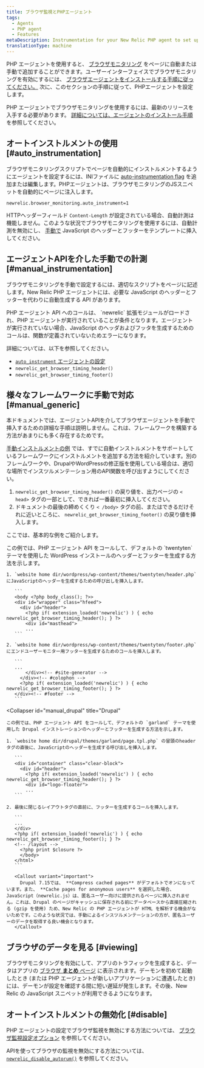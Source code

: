 ```yaml
---
title: ブラウザ監視とPHPエージェント
tags:
  - Agents
  - PHP agent
  - Features
metaDescription: Instrumentation for your New Relic PHP agent to set up browser monitoring.
translationType: machine
---
```


PHP エージェントを使用すると、 [ブラウザモニタリング](/docs/browser/new-relic-browser/getting-started/introduction-new-relic-browser) をページに自動または手動で追加することができます。ユーザーインターフェイスでブラウザモニタリングを有効にするには、 [ブラウザエージェントをインストールする手順に従ってください。](/docs/browser/new-relic-browser/installation/install-new-relic-browser-agent) 次に、このセクションの手順に従って、PHPエージェントを設定します。

PHP エージェントでブラウザモニタリングを使用するには、最新のリリースを入手する必要があります。 [詳細については、エージェントのインストール手順](/docs/agents/php-agent/installation/php-agent-installation-overview) を参照してください。

## オートインストルメントの使用 [#auto_instrumentation]

ブラウザモニタリングスクリプトでページを自動的にインストルメントするようにエージェントを設定するには、INIファイルに [auto-instrumentation flag](/docs/agents/php-agent/configuration/php-agent-configuration#inivar-autorum) を追加または編集します。PHPエージェントは、ブラウザモニタリングのJSスニペットを自動的にページに注入します。

```
newrelic.browser_monitoring.auto_instrument=1
```

HTTPヘッダーフィールド `Content-Length` が設定されている場合、自動計測は機能しません。このような状況でブラウザモニタリングを使用するには、自動計測を無効にし、 [手動で](#manual_instrumentation) JavaScript のヘッダーとフッターをテンプレートに挿入してください。

## エージェントAPIを介した手動での計測 [#manual_instrumentation]

ブラウザモニタリングを手動で設定するには、適切なスクリプトをページに記述します。New Relic PHP エージェントには、必要な JavaScript のヘッダーとフッターを代わりに自動生成する API があります。

<Callout variant="important">
  PHP エージェント API へのコールは、 `newrelic` 拡張モジュールがロードされ、PHP エージェントが実行されていることが条件となります。エージェントが実行されていない場合、JavaScript のヘッダおよびフッタを生成するためのコールは、関数が定義されていないためエラーになります。
</Callout>

詳細については、以下を参照してください。

* [`auto_instrument` エージェントの設定](/docs/agents/php-agent/configuration/php-agent-configuration#inivar-autorum)
* `newrelic_get_browser_timing_header()`
* `newrelic_get_browser_timing_footer()`

## 様々なフレームワークに手動で対応 [#manual_generic]

本ドキュメントでは、エージェントAPIを介してブラウザエージェントを手動で挿入するための詳細な手順は説明しません。これは、フレームワークを構築する方法があまりにも多く存在するためです。

[手動インストルメントの例](#manual_examples) では、すでに自動インストルメントをサポートしているフレームワークにインストルメントを追加する方法を紹介しています。別のフレームワークや、DrupalやWordPressの修正版を使用している場合は、適切な場所でインスツルメンテーション用のAPI関数を呼び出すようにしてください。

1. `newrelic_get_browser_timing_header()` の戻り値を、出力ページの `< head>` タグの一部として、できれば一番最初に挿入してください。
2. ドキュメントの最後の締めくくり `< /body>` タグの前、またはできるだけそれに近いところに、 `newrelic_get_browser_timing_footer()` の戻り値を挿入します。

ここでは、基本的な例をご紹介します。

<CollapserGroup>
  <Collapser
    id="manual_wp"
    title="ワードプレス"
  >
    この例では、PHP エージェント API をコールして、デフォルトの `twentyten` テーマを使用した WordPress インストールのヘッダーとフッターを生成する方法を示します。

    1. `website home dir/wordpress/wp-content/themes/twentyten/header.php` にJavaScriptのヘッダーを生成するための呼び出しを挿入します。

       ```
       <body <?php body_class(); ?>>
       <div id="wrapper" class="hfeed">
         <div id="header">
           <?php if( extension_loaded('newrelic') ) { echo newrelic_get_browser_timing_header(); } ?>
           <div id="masthead">
           ...
       ```

    2. `website home dir/wordpress/wp-content/themes/twentyten/footer.php` にエンドユーザーモニター用フッターを生成するためのコールを挿入します。

       ```
       ...
           </div><!-- #site-generator -->
         </div><!-- #colophon -->
         <?php if( extension_loaded('newrelic') ) { echo newrelic_get_browser_timing_footer(); } ?>
       </div><!-- #footer -->
       ```
  </Collapser>

  <Collapser
    id="manual_drupal"
    title="Drupal"
  >
    この例では、PHP エージェント API をコールして、デフォルトの `garland` テーマを使用した Drupal インストレーションのヘッダーとフッターを生成する方法を示します。

    1. `website home dir/drupal/themes/garland/page.tpl.php` の冒頭のheaderタグの直後に、JavaScriptのヘッダーを生成する呼び出しを挿入します。

       ```
       <div id="container" class="clear-block">
         <div id="header">
           <?php if( extension_loaded('newrelic') ) { echo newrelic_get_browser_timing_header(); } ?>
           <div id="logo-floater">
           ...
       ```

    2. 最後に閉じるレイアウトタグの直前に、フッターを生成するコールを挿入します。

       ```
       ...
       </div>
       <?php if( extension_loaded('newrelic') ) { echo newrelic_get_browser_timing_footer(); } ?>
       <!-- /layout -->
         <?php print $closure ?>
         </body>
       </html>
       ```

       <Callout variant="important">
         Drupal 7.15では、 **Compress cached pages** がデフォルトでオンになっています。また、 **Cache pages for anonymous users** を選択した場合、JavaScript（newrelic.js）は、匿名ユーザー向けに提供されるページに挿入されません。これは、Drupal のページがキャッシュに保存される前にデータベースから直接圧縮される (gzip を使用) ため、New Relic の PHP エージェントが HTML を解析する機会がないためです。このような状況では、手動によるインスツルメンテーションの方が、匿名ユーザーのデータを取得する良い機会となります。
       </Callout>
  </Collapser>
</CollapserGroup>

## ブラウザのデータを見る [#viewing]

ブラウザモニタリングを有効にして、アプリのトラフィックを生成すると、データはアプリの [ブラウザ **まとめ** ページ](/docs/browser/new-relic-browser/getting-started/browser-overview-page-website-performance-summary) に表示されます。デーモンを初めて起動したとき (または PHP エージェントが新しいアプリケーションに遭遇したとき) には、デーモンが設定を確認する間に短い遅延が発生します。その後、New Relic の JavaScript スニペットが利用できるようになります。

## オートインストルメントの無効化 [#disable]

PHP エージェントの設定でブラウザ監視を無効にする方法については、 [ブラウザ監視設定オプション](/docs/agents/php-agent/configuration/php-agent-configuration#inivar-autorum) を参照してください。

APIを使ってブラウザの監視を無効にする方法については、 [`newrelic_disable_autorum()`](/docs/agents/php-agent/php-agent-api/newrelic_disable_autorum) を参照してください。
